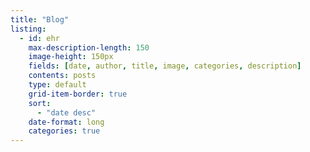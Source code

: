 ```yaml
---
title: "Blog"
listing:
  - id: ehr
    max-description-length: 150
    image-height: 150px
    fields: [date, author, title, image, categories, description]
    contents: posts
    type: default
    grid-item-border: true
    sort: 
      - "date desc"
    date-format: long
    categories: true
---
```



::: {#ehr}
:::
